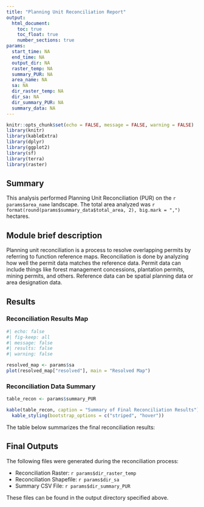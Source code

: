 ```yaml
---
title: "Planning Unit Reconciliation Report"
output:
  html_document:
    toc: true
    toc_float: true
    number_sections: true
params:
  start_time: NA
  end_time: NA
  output_dir: NA
  raster_temp: NA
  summary_PUR: NA
  area_name: NA
  sa: NA
  dir_raster_temp: NA
  dir_sa: NA
  dir_summary_PUR: NA
  summary_data: NA
---
```


```r
knitr::opts_chunk$set(echo = FALSE, message = FALSE, warning = FALSE)
library(knitr)
library(kableExtra)
library(dplyr)
library(ggplot2)
library(sf)
library(terra)
library(raster)
```

## Summary

This analysis performed Planning Unit Reconciliation (PUR) on the `r params$area_name` landscape. The total area analyzed was `r format(round(params$summary_data$total_area, 2), big.mark = ",")` hectares.

## Module brief description

Planning unit reconciliation is a process to resolve overlapping permits by referring to function reference maps. Reconciliation is done by analyzing how well the permit data matches the reference data. Permit data can include things like forest management concessions, plantation permits, mining permits, and others. Reference data can be spatial planning data or area designation data.

## Results

### Reconciliation Results Map
```r
#| echo: false
#| fig-keep: all
#| message: false
#| results: false
#| warning: false

resolved_map <- params$sa
plot(resolved_map["resolved"], main = "Resolved Map")
```

### Reconciliation Data Summary

```r
table_recon <- params$summary_PUR

kable(table_recon, caption = "Summary of Final Reconciliation Results") %>%
  kable_styling(bootstrap_options = c("striped", "hover"))
```

The table below summarizes the final reconciliation results:

## Final Outputs
The following files were generated during the reconciliation process:

- Reconciliation Raster: `r params$dir_raster_temp`
- Reconciliation Shapefile: `r params$dir_sa`
- Summary CSV File: `r params$dir_summary_PUR`

These files can be found in the output directory specified above.